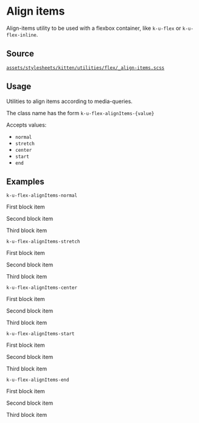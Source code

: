 
<Meta title="Documentation/CSS Utilities/Flex/Align Items" />

# Align items

Align-items utility to be used with a flexbox container, like `k-u-flex` or `k-u-flex-inline`.

## Source

[`assets/stylesheets/kitten/utilities/flex/_align-items.scss`](https://github.com/KissKissBankBank/kitten/blob/master/assets/stylesheets/kitten/utilities/flex/_align-items.scss)

## Usage

Utilities to align items according to media-queries.

The class name has the form `k-u-flex-alignItems-{value}`

Accepts values:

- `normal`
- `stretch`
- `center`
- `start`
- `end`

## Examples

`k-u-flex-alignItems-normal`
<Canvas className="has-overrides show-flex">
<div className="k-u-flex k-u-flex-alignItems-normal">
  <p>
    First block item
  </p>
  <p>
    Second block item
  </p>
  <p>
    Third block item
  </p>
</div>
</Canvas>

`k-u-flex-alignItems-stretch`
<Canvas className="has-overrides show-flex">
<div className="k-u-flex k-u-flex-alignItems-stretch">
  <p>
    First block item
  </p>
  <p>
    Second block item
  </p>
  <p>
    Third block item
  </p>
</div>
</Canvas>

`k-u-flex-alignItems-center`
<Canvas className="has-overrides show-flex">
<div className="k-u-flex k-u-flex-alignItems-center">
  <p>
    First block item
  </p>
  <p>
    Second block item
  </p>
  <p>
    Third block item
  </p>
</div>
</Canvas>

`k-u-flex-alignItems-start`
<Canvas className="has-overrides show-flex">
<div className="k-u-flex k-u-flex-alignItems-start">
  <p>
    First block item
  </p>
  <p>
    Second block item
  </p>
  <p>
    Third block item
  </p>
</div>
</Canvas>

`k-u-flex-alignItems-end`
<Canvas className="has-overrides show-flex">
<div className="k-u-flex k-u-flex-alignItems-end">
  <p>
    First block item
  </p>
  <p>
    Second block item
  </p>
  <p>
    Third block item
  </p>
</div>
</Canvas>


